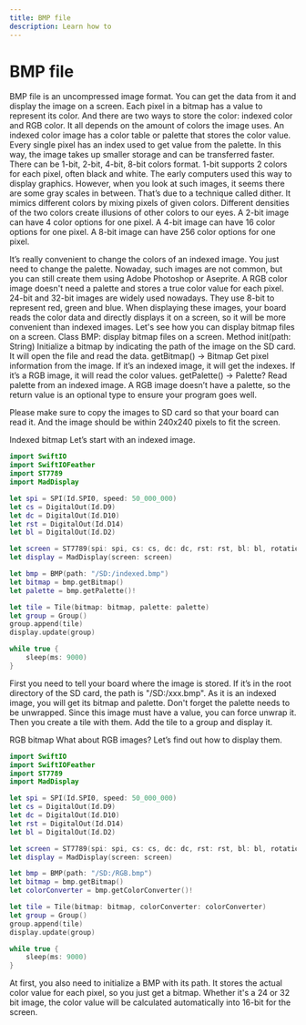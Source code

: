 ```yaml
---
title: BMP file
description: Learn how to
---
```


# BMP file

BMP file is an uncompressed image format. You can get the data from it and display the image on a screen.
Each pixel in a bitmap has a value to represent its color. And there are two ways to store the color: indexed color and RGB color. It all depends on the amount of colors the image uses.
An indexed color image has a color table or palette that stores the color value. Every single pixel has an index used to get value from the palette. In this way, the image takes up smaller storage and can be transferred faster. There can be 1-bit, 2-bit, 4-bit, 8-bit colors format. 
1-bit supports 2 colors for each pixel, often black and white. The early computers used this way to display graphics. However, when you look at such images, it seems there are some gray scales in between. That’s due to a technique called dither. It mimics different colors by mixing pixels of given colors. Different densities of the two colors create illusions of other colors to our eyes. 
A 2-bit image can have 4 color options for one pixel.
A 4-bit image can have 16 color options for one pixel.
A 8-bit image can have 256 color options for one pixel.

It’s really convenient to change the colors of an indexed image. You just need to change the palette. Nowaday, such images are not common, but you can still create them using Adobe Photoshop or Aseprite.
A RGB color image doesn't need a palette and stores a true color value for each pixel.  24-bit and 32-bit images are widely used nowadays. They use 8-bit to represent red, green and blue. When displaying these images, your board reads the color data and directly displays it on a screen, so it will be more convenient than indexed images.
Let's see how you can display bitmap files on a screen. 
Class
BMP: display bitmap files on a screen.
Method
init(path: String)
Initialize a bitmap by indicating the path of the image on the SD card. It will open the file and read the data.
getBitmap() -> Bitmap
Get pixel information from the image. 
If it’s an indexed image, it will get the indexes. 
If it’s a RGB image, it will read the color values.
getPalette() -> Palette?
Read palette from an indexed image. 
A RGB image doesn’t have a palette, so the return value is an optional type to ensure your program goes well.

 
Please make sure to copy the images to SD card so that your board can read it. And the image should be within 240x240 pixels to fit the screen.


Indexed bitmap
Let’s start with an indexed image.

```swift
import SwiftIO
import SwiftIOFeather
import ST7789
import MadDisplay

let spi = SPI(Id.SPI0, speed: 50_000_000)
let cs = DigitalOut(Id.D9)
let dc = DigitalOut(Id.D10)
let rst = DigitalOut(Id.D14)
let bl = DigitalOut(Id.D2)

let screen = ST7789(spi: spi, cs: cs, dc: dc, rst: rst, bl: bl, rotation: .angle90)
let display = MadDisplay(screen: screen)

let bmp = BMP(path: "/SD:/indexed.bmp")
let bitmap = bmp.getBitmap()
let palette = bmp.getPalette()!

let tile = Tile(bitmap: bitmap, palette: palette)
let group = Group()
group.append(tile)
display.update(group)

while true {
    sleep(ms: 9000)
}
```

First you need to tell your board where the image is stored. If it’s in the root directory of the SD card, the path is  "/SD:/xxx.bmp".
As it is an indexed image, you will get its bitmap and palette. Don't forget the palette needs to be unwrapped. Since this image must have a value, you can force unwrap it. Then you create a tile with them. Add the tile to a group and display it. 

RGB bitmap
What about RGB images? Let’s find out how to display them.

```swift
import SwiftIO
import SwiftIOFeather
import ST7789
import MadDisplay

let spi = SPI(Id.SPI0, speed: 50_000_000)
let cs = DigitalOut(Id.D9)
let dc = DigitalOut(Id.D10)
let rst = DigitalOut(Id.D14)
let bl = DigitalOut(Id.D2)

let screen = ST7789(spi: spi, cs: cs, dc: dc, rst: rst, bl: bl, rotation: .angle90)
let display = MadDisplay(screen: screen)

let bmp = BMP(path: "/SD:/RGB.bmp")
let bitmap = bmp.getBitmap()
let colorConverter = bmp.getColorConverter()!

let tile = Tile(bitmap: bitmap, colorConverter: colorConverter)
let group = Group()
group.append(tile)
display.update(group)

while true {
    sleep(ms: 9000)
}
```

At first, you also need to initialize a BMP with its path. It stores the actual color value for each pixel, so you just get a bitmap. Whether it's a 24 or 32 bit image, the color value will be calculated automatically into 16-bit for the screen.
